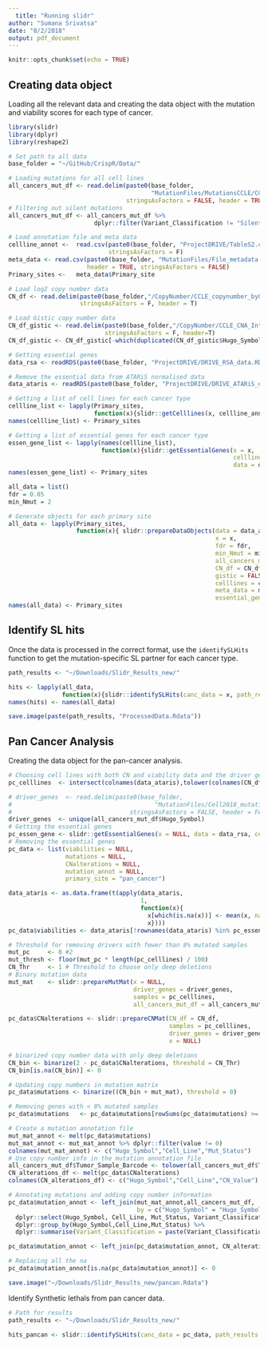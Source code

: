 ```yaml
---
  title: "Running slidr"
author: "Sumana Srivatsa"
date: "8/2/2018"
output: pdf_document
---
```


```r
knitr::opts_chunk$set(echo = TRUE)
```

## Creating data object
Loading all the relevant data and creating the data object with the mutation and viability scores for each type of cancer.

```r
library(slidr)
library(dplyr)
library(reshape2)

# Set path to all data
base_folder = "~/GitHub/CrispR/Data/"

# Loading mutations for all cell lines
all_cancers_mut_df <- read.delim(paste0(base_folder,
                                        "MutationFiles/MutationsCCLE/CCLE_maf_allcancers.txt"),
                                 stringsAsFactors = FALSE, header = TRUE)
# Filtering out silent mutations
all_cancers_mut_df <- all_cancers_mut_df %>%
                        dplyr::filter(Variant_Classification != "Silent" )

# Load annotation file and meta data
cellline_annot <-  read.csv(paste0(base_folder, "ProjectDRIVE/TableS2.csv"),
                            stringsAsFactors = F)
meta_data <- read.csv(paste0(base_folder, "MutationFiles/File_metadata.csv"),
                      header = TRUE, stringsAsFactors = FALSE)
Primary_sites <-   meta_data$Primary_site

# Load log2 copy number data
CN_df <- read.delim(paste0(base_folder,"/CopyNumber/CCLE_copynumber_byGene.txt"),
                    stringsAsFactors = F, header = T)

# Load Gistic copy number data
CN_df_gistic <- read.delim(paste0(base_folder,"/CopyNumber/CCLE_CNA_Integers.txt"),
                           stringsAsFactors = F, header=T)
CN_df_gistic <- CN_df_gistic[-which(duplicated(CN_df_gistic$Hugo_Symbol)),]

# Getting essential genes
data_rsa <- readRDS(paste0(base_folder, "ProjectDRIVE/DRIVE_RSA_data.RDS"))

# Remove the essential data from ATARiS normalised data
data_ataris <- readRDS(paste0(base_folder, "ProjectDRIVE/DRIVE_ATARiS_data.RDS"))

# Getting a list of cell lines for each cancer type
cellline_list <- lapply(Primary_sites,
                        function(x){slidr::getCelllines(x, cellline_annot, meta_data)})
names(cellline_list) <- Primary_sites

# Getting a list of essential genes for each cancer type
essen_gene_list <- lapply(names(cellline_list),
                          function(x){slidr::getEssentialGenes(x = x,
                                                               celllines = cellline_list[[x]],
                                                               data = data_rsa)})
names(essen_gene_list) <- Primary_sites

all_data = list()
fdr = 0.05
min_Nmut = 2

# Generate objects for each primary site
all_data <- lapply(Primary_sites,
                   function(x){ slidr::prepareDataObjects(data = data_ataris,
                                                          x = x,
                                                          fdr = fdr,
                                                          min_Nmut = min_Nmut,
                                                          all_cancers_mut_df = all_cancers_mut_df,
                                                          CN_df = CN_df, #CN_df_gistic
                                                          gistic = FALSE, #TRUE
                                                          celllines = cellline_list[[x]],
                                                          meta_data = meta_data,
                                                          essential_genes = essen_gene_list[[x]])})
names(all_data) <- Primary_sites

```
## Identify SL hits

Once the data is processed in the correct format, use the `identifySLHits` function to get the mutation-specific SL partner for each cancer type.

```r
path_results <- "~/Downloads/Slidr_Results_new/"

hits <- lapply(all_data,
               function(x){slidr::identifySLHits(canc_data = x, path_results = path_results, WT_pval_thresh = 0.1)})
names(hits) <- names(all_data)

save.image(paste(path_results, "ProcessedData.Rdata"))
```
## Pan Cancer Analysis

Creating the data object for the pan-cancer analysis.

```r
# Choosing cell lines with both CN and viability data and the driver genes
pc_celllines  <- intersect(colnames(data_ataris),tolower(colnames(CN_df)))

# driver_genes  <- read.delim(paste0(base_folder,
#                                        "MutationFiles/Cell2018_mutations.txt"),
#                                 stringsAsFactors = FALSE, header = FALSE)[[1]]
driver_genes  <- unique(all_cancers_mut_df$Hugo_Symbol)
# Getting the essential genes
pc_essen_gene <- slidr::getEssentialGenes(x = NULL, data = data_rsa, celllines = pc_celllines)
# Removing the essential genes
pc_data <- list(viabilities = NULL,
                mutations = NULL,
                CNalterations = NULL,
                mutation_annot = NULL,
                primary_site = "pan_cancer")

data_ataris <- as.data.frame(t(apply(data_ataris,
                                     1,
                                     function(x){
                                       x[which(is.na(x))] <- mean(x, na.rm = TRUE)
                                       x})))
pc_data$viabilities <- data_ataris[!rownames(data_ataris) %in% pc_essen_gene,pc_celllines]

# Threshold for removing drivers with fewer than 8% mutated samples
mut_pc     <- 8 #2
mut_thresh <- floor(mut_pc * length(pc_celllines) / 100)
CN_Thr     <- 1 # Threshold to choose only deep deletions
# Binary mutation data
mut_mat    <- slidr::prepareMutMat(x = NULL,
                                   driver_genes = driver_genes,
                                   samples = pc_celllines,
                                   all_cancers_mut_df = all_cancers_mut_df)

pc_data$CNalterations <- slidr::prepareCNMat(CN_df = CN_df,
                                             samples = pc_celllines,
                                             driver_genes = driver_genes,
                                             x = NULL)

# binarized copy number data with only deep deletions
CN_bin <- binarize(2 - pc_data$CNalterations, threshold = CN_Thr)
CN_bin[is.na(CN_bin)] <- 0

# Updating copy numbers in mutation matrix
pc_data$mutations <- binarize((CN_bin + mut_mat), threshold = 0)

# Removing genes with < 8% mutated samples
pc_data$mutations   <- pc_data$mutations[rowSums(pc_data$mutations) >= mut_thresh, ]

# Create a mutation annotation file
mut_mat_annot <- melt(pc_data$mutations)
mut_mat_annot <- mut_mat_annot %>% dplyr::filter(value != 0)
colnames(mut_mat_annot) <- c("Hugo_Symbol","Cell_Line","Mut_Status")
# Use copy number info in the mutation annotation file
all_cancers_mut_df$Tumor_Sample_Barcode <- tolower(all_cancers_mut_df$Tumor_Sample_Barcode)
CN_alterations_df <- melt(pc_data$CNalterations)
colnames(CN_alterations_df) <- c("Hugo_Symbol","Cell_Line","CN_Value")

# Annotating mutations and adding copy number information
pc_data$mutation_annot <- left_join(mut_mat_annot,all_cancers_mut_df,
                                    by = c("Hugo_Symbol" = "Hugo_Symbol","Cell_Line" = "Tumor_Sample_Barcode")) %>%
  dplyr::select(Hugo_Symbol, Cell_Line, Mut_Status, Variant_Classification) %>%
  dplyr::group_by(Hugo_Symbol,Cell_Line,Mut_Status) %>%
  dplyr::summarise(Variant_Classification = paste(Variant_Classification, collapse=";"))

pc_data$mutation_annot <- left_join(pc_data$mutation_annot, CN_alterations_df, by = c("Hugo_Symbol","Cell_Line"))

# Replacing all the na
pc_data$mutation_annot[is.na(pc_data$mutation_annot)] <- 0

save.image("~/Downloads/Slidr_Results_new/pancan.Rdata")

```
Identify Synthetic lethals from pan cancer data.

```r
# Path for results
path_results <- "~/Downloads/Slidr_Results_new/"

hits_pancan <- slidr::identifySLHits(canc_data = pc_data, path_results = path_results, WT_pval_thresh = 0, qval_thresh = 1)

```
